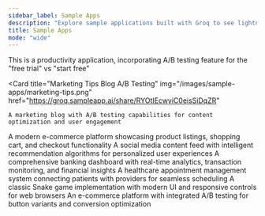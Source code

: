 ```yaml
---
sidebar_label: Sample Apps
description: "Explore sample applications built with Groq to see lightning-fast AI inference in action"
title: Sample Apps
mode: "wide"
---
```



<div
  style={{
    textAlign: "center",
    margin: "2rem 0 2rem 0",
  }}
>
  <ChatBar placeholder="What would you like to build..." playgroundUid="groq" />
</div>

<div
  style={{
    display: "grid",
    gridTemplateColumns: "repeat(auto-fit, minmax(300px, 1fr))",
    gap: "1.5rem",
  }}
>
  <Card
    title="TaskMaster Pro A/B Testing"
    img="/images/sample-apps/taskmaster.png"
    href="https://groq.sampleapp.ai/share/zBrBQANriSlxaDy1VU-3j"
  >
    This is a productivity application, incorporating A/B testing feature for the "free trial" vs "start free"
  </Card>

  <Card
    title="Marketing Tips Blog A/B Testing"
    img="/images/sample-apps/marketing-tips.png"
    href="https://groq.sampleapp.ai/share/RYOtIEcwyiC0eisSiDqZR"
  >
    A marketing blog with A/B testing capabilities for content optimization and user engagement
  </Card>
  <Card
    title="Ecommerce Application"
    img="/images/sample-apps/tech-e-comm.png"
    href="https://groq.sampleapp.ai/share/St0bryK_ih8NvCbNVxfm4"
  >
    A modern e-commerce platform showcasing product listings, shopping cart, and checkout functionality
  </Card>
  <Card
    title="Content Recommendation Optimization"
    img="/images/sample-apps/social-stream.png"
    href="https://groq.sampleapp.ai/share/W7b27kGUNeyqU80g85uDE"
  >
    A social media content feed with intelligent recommendation algorithms for personalized user experiences
  </Card>
  <Card
    title="Banking Dashboard Analytics"
    img="/images/sample-apps/banking.png"
    href="https://groq.sampleapp.ai/share/ZDjbSTm5WIqXMfqck536u"
  >
    A comprehensive banking dashboard with real-time analytics, transaction monitoring, and financial insights
  </Card>
  <Card
    title="Patient-Provider Appointment Portal"
    img="/images/sample-apps/healthcare.png"
    href="https://groq.sampleapp.ai/share/6xJNjOhdibsLL2J35X7xL"
  >
    A healthcare appointment management system connecting patients with providers for seamless scheduling
  </Card>
  <Card
    title="Snake Game"
    img="/images/sample-apps/snake.png"
    href="https://groq.sampleapp.ai/share/ZMpNCj-5c2v3MCOgV99H0"
  >
    A classic Snake game implementation with modern UI and responsive controls for web browsers
  </Card>
  <Card
    title="E-commerce A/B Testing"
    img="/images/sample-apps/buy-now-experiment.png"
    href="https://groq.sampleapp.ai/share/9uXb7yq2eJM4KWRkiuHj1"
  >
    An e-commerce platform with integrated A/B testing for button variants and conversion optimization
  </Card>
</div>
